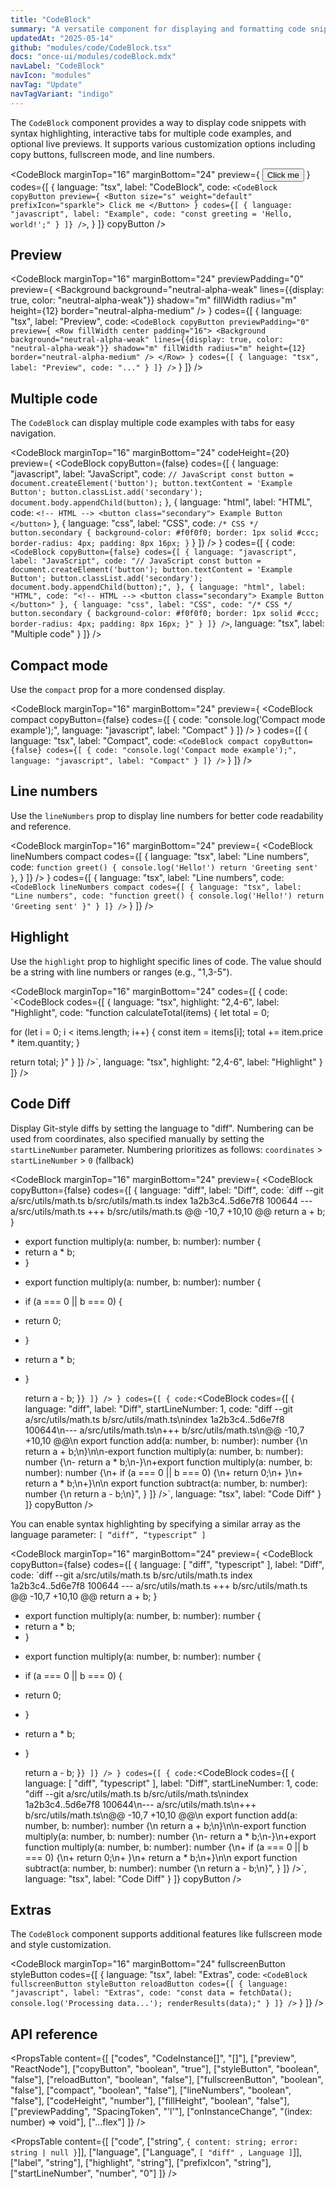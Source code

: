 ```yaml
---
title: "CodeBlock"
summary: "A versatile component for displaying and formatting code snippets with syntax highlighting, copy functionality, and interactive previews."
updatedAt: "2025-05-14"
github: "modules/code/CodeBlock.tsx"
docs: "once-ui/modules/codeBlock.mdx"
navLabel: "CodeBlock"
navIcon: "modules"
navTag: "Update"
navTagVariant: "indigo"
---
```


The `CodeBlock` component provides a way to display code snippets with syntax highlighting, interactive tabs for multiple code examples, and optional live previews. It supports various customization options including copy buttons, fullscreen mode, and line numbers.

<CodeBlock
  marginTop="16"
  marginBottom="24"
  preview={
    <Button size="s" weight="default" prefixIcon="sparkle">Click me</Button>
  }
  codes={[
    {
      language: "tsx",
      label: "CodeBlock",
      code:
`<CodeBlock
    copyButton
    preview={
      <Button size="s" weight="default" prefixIcon="sparkle">
        Click me
      </Button>
    }
    codes={[
      {
        language: "javascript",
        label: "Example",
        code: "const greeting = 'Hello, world!';"
      }
    ]}
/>`,
    }
  ]}
  copyButton
/>

## Preview

<CodeBlock
  marginTop="16"
  marginBottom="24"
	previewPadding="0"
  preview={
    <Row fillWidth center padding="16">
      <Background
        background="neutral-alpha-weak"
        lines={{display: true, color: "neutral-alpha-weak"}}
        shadow="m"
        fillWidth
        radius="m"
        height={12}
        border="neutral-alpha-medium"
      />
    </Row>
  }
	codes={[
		{
			language: "tsx",
			label: "Preview",
			code:
`<CodeBlock
		copyButton
		previewPadding="0"
		preview={
			<Row fillWidth center padding="16">
				<Background
					background="neutral-alpha-weak"
					lines={{display: true, color: "neutral-alpha-weak"}}
					shadow="m"
					fillWidth
					radius="m"
					height={12}
					border="neutral-alpha-medium"
				/>
			</Row>
		}
		codes={[
			{
				language: "tsx",
				label: "Preview",
				code: "..."
			}
		]}
/>`
		}
	]}
/>

## Multiple code

The `CodeBlock` can display multiple code examples with tabs for easy navigation.

<CodeBlock
  marginTop="16"
  marginBottom="24"
  codeHeight={20}
  preview={
    <CodeBlock
        copyButton={false}
      codes={[
        {
          language: "javascript",
          label: "JavaScript",
          code:
`// JavaScript
const button = document.createElement('button');
button.textContent = 'Example Button';
button.classList.add('secondary');
document.body.appendChild(button);`
        },
        {
          language: "html",
          label: "HTML",
          code:
`<!-- HTML -->
<button class="secondary">
    Example Button
</button>`
        },
        {
          language: "css",
          label: "CSS",
          code:
`/* CSS */
button.secondary {
    background-color: #f0f0f0;
    border: 1px solid #ccc;
    border-radius: 4px;
    padding: 8px 16px;
}`
        }
      ]}
    />
  }
  codes={[
    {
      code:
`<CodeBlock
    copyButton={false}
    codes={[
      {
        language: "javascript",
        label: "JavaScript",
        code:
"// JavaScript
const button = document.createElement('button');
button.textContent = 'Example Button';
button.classList.add('secondary');
document.body.appendChild(button);",
      },
      {
        language: "html",
        label: "HTML",
        code:
"<!-- HTML -->
<button class="secondary">
    Example Button
</button>"
    },
    {
        language: "css",
        label: "CSS",
        code:
"/* CSS */
button.secondary {
    background-color: #f0f0f0;
    border: 1px solid #ccc;
    border-radius: 4px;
    padding: 8px 16px;
}"
      }
    ]}
/>`,
      language: "tsx",
      label: "Multiple code"
    }
  ]}
/>

## Compact mode

Use the `compact` prop for a more condensed display.

<CodeBlock
  marginTop="16"
  marginBottom="24"
  preview={
    <CodeBlock
			compact
			copyButton={false}
			codes={[
				{
					code: "console.log('Compact mode example');",
					language: "javascript",
					label: "Compact"
				}
			]}
    />
  }
  codes={[
    {
      language: "tsx",
      label: "Compact",
      code:
`<CodeBlock
		compact
		copyButton={false}
		codes={[
			{
				code: "console.log('Compact mode example');",
				language: "javascript",
				label: "Compact"
			}
		]}
/>`
    }
  ]}
/>

## Line numbers

Use the `lineNumbers` prop to display line numbers for better code readability and reference.

<CodeBlock
  marginTop="16"
  marginBottom="24"
  preview={
    <CodeBlock
        lineNumbers
				compact
        codes={[
          {
            language: "tsx",
            label: "Line numbers",
            code:
`function greet() {
		console.log('Hello!')
		return 'Greeting sent'
}`,
          }
        ]}
    />
  }
  codes={[
    {
      language: "tsx",
      label: "Line numbers",
      code:
`<CodeBlock
		lineNumbers
		compact
		codes={[
    {
      language: "tsx",
      label: "Line numbers",
      code:
"function greet() {
		console.log('Hello!')
		return 'Greeting sent'
}"
    }
  ]}
/>`
    }
  ]}
/>

## Highlight

Use the `highlight` prop to highlight specific lines of code. The value should be a string with line numbers or ranges (e.g., "1,3-5").

<CodeBlock
  marginTop="16"
  marginBottom="24"
  codes={[
    {
      code:
`<CodeBlock
		codes={[
			{
				language: "tsx",
				highlight: "2,4-6",
				label: "Highlight",
				code:
"function calculateTotal(items) {
let total = 0;
	
for (let i = 0; i < items.length; i++) {
		const item = items[i];
		total += item.price * item.quantity;
}
	
return total;
}"
			}
		]}
/>`,
      language: "tsx",
      highlight: "2,4-6",
      label: "Highlight"
    }
  ]}
/>

## Code Diff

Display Git-style diffs by setting the language to "diff". Numbering can be used from coordinates, also specified manually by setting the `startLineNumber` parameter. Numbering prioritizes as follows: `coordinates` > `startLineNumber` > `0` (fallback)

<CodeBlock
  marginTop="16"
  marginBottom="24"
  preview={
    <CodeBlock
      copyButton={false}
      codes={[
        {
          language: "diff",
          label: "Diff",
          code:
`diff --git a/src/utils/math.ts b/src/utils/math.ts
index 1a2b3c4..5d6e7f8 100644
--- a/src/utils/math.ts
+++ b/src/utils/math.ts
@@ -10,7 +10,10 @@
   return a + b;
}

- export function multiply(a: number, b: number): number {
-  return a * b;
- }
+ export function multiply(a: number, b: number): number {
+  if (a === 0 || b === 0) {
+    return 0;
+  }
+  return a * b;
+ }

    return a - b;
  }`
        }
      ]}
    />
  }
  codes={[
    {
      code:
`<CodeBlock
  codes={[
    {
      language: "diff",
      label: "Diff",
      startLineNumber: 1,
      code:
"diff --git a/src/utils/math.ts b/src/utils/math.ts\nindex 1a2b3c4..5d6e7f8 100644\n--- a/src/utils/math.ts\n+++ b/src/utils/math.ts\n@@ -10,7 +10,10 @@\n export function add(a: number, b: number): number {\n  return a + b;\n}\n\n-export function multiply(a: number, b: number): number {\n-  return a * b;\n-}\n+export function multiply(a: number, b: number): number {\n+  if (a === 0 || b === 0) {\n+    return 0;\n+  }\n+  return a * b;\n+}\n\n export function subtract(a: number, b: number): number {\n  return a - b;\n}",
    }
  ]}
/>`,
      language: "tsx",
      label: "Code Diff"
    }
  ]}
  copyButton
/>

You can enable syntax highlighting by specifying a similar array as the language parameter: `[ “diff”, “typescript” ]`

<CodeBlock
    marginTop="16"
    marginBottom="24"
    preview={
        <CodeBlock
            copyButton={false}
            codes={[
                {
                    language: [ "diff", "typescript" ],
                    label: "Diff",
                    code:
                        `diff --git a/src/utils/math.ts b/src/utils/math.ts
index 1a2b3c4..5d6e7f8 100644
--- a/src/utils/math.ts
+++ b/src/utils/math.ts
@@ -10,7 +10,10 @@
   return a + b;
}

- export function multiply(a: number, b: number): number {
-  return a * b;
- }
+ export function multiply(a: number, b: number): number {
+  if (a === 0 || b === 0) {
+    return 0;
+  }
+  return a * b;
+ }

  return a - b;
}`
                }
            ]}
        />
    }
    codes={[
        {
            code:
                `<CodeBlock
  codes={[
    {
      language:  [ "diff", "typescript" ],
      label: "Diff",
      startLineNumber: 1,
      code:
"diff --git a/src/utils/math.ts b/src/utils/math.ts\nindex 1a2b3c4..5d6e7f8 100644\n--- a/src/utils/math.ts\n+++ b/src/utils/math.ts\n@@ -10,7 +10,10 @@\n export function add(a: number, b: number): number {\n  return a + b;\n}\n\n-export function multiply(a: number, b: number): number {\n-  return a * b;\n-}\n+export function multiply(a: number, b: number): number {\n+  if (a === 0 || b === 0) {\n+    return 0;\n+  }\n+  return a * b;\n+}\n\n export function subtract(a: number, b: number): number {\n  return a - b;\n}",
    }
  ]}
/>`,
            language: "tsx",
            label: "Code Diff"
        }
    ]}
    copyButton
/>

## Extras

The `CodeBlock` component supports additional features like fullscreen mode and style customization.

<CodeBlock
  marginTop="16"
  marginBottom="24"
  fullscreenButton
  styleButton
  codes={[
    {
      language: "tsx",
      label: "Extras",
      code:
`<CodeBlock
		fullscreenButton
		styleButton
		reloadButton
		codes={[
			{
				language: "javascript",
				label: "Extras",
				code:
"const data = fetchData();
console.log('Processing data...');
renderResults(data);"
			}
		]}
/>`
    }
  ]}
/>

## API reference

<PropsTable
  content={[
    ["codes", "CodeInstance[]", "[]"],
    ["preview", "ReactNode"],
    ["copyButton", "boolean", "true"],
    ["styleButton", "boolean", "false"],
    ["reloadButton", "boolean", "false"],
    ["fullscreenButton", "boolean", "false"],
    ["compact", "boolean", "false"],
    ["lineNumbers", "boolean", "false"],
    ["codeHeight", "number"],
    ["fillHeight", "boolean", "false"],
    ["previewPadding", "SpacingToken", "'l'"],
    ["onInstanceChange", "(index: number) => void"],
    ["...flex"]
  ]}
/>

<PropsTable
    content={[
        ["code", ["string", `{ content: string; error: string | null }`]],
        ["language", ["Language", `[ "diff" , Language ]`]],
        ["label", "string"],
        ["highlight", "string"],
        ["prefixIcon", "string"],
        ["startLineNumber", "number", "0"]
    ]}
/>



